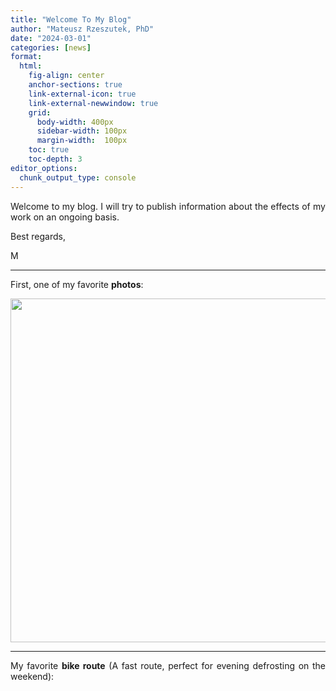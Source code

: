 ```yaml
---
title: "Welcome To My Blog"
author: "Mateusz Rzeszutek, PhD"
date: "2024-03-01"
categories: [news]
format: 
  html: 
    fig-align: center
    anchor-sections: true
    link-external-icon: true
    link-external-newwindow: true
    grid: 
      body-width: 400px
      sidebar-width: 100px
      margin-width:  100px
    toc: true
    toc-depth: 3
editor_options: 
  chunk_output_type: console
---
```


<div style="text-align: justify">

Welcome to my blog. I will try to publish information about the effects of my work on an ongoing basis.

Best regards,

M

------------------------------------------------------------------------

First, one of my favorite **photos**:

![](motyl.jpg){width="550" fig-align="left"}

------------------------------------------------------------------------

My favorite **bike route** (A fast route, perfect for evening defrosting on the weekend):

::: {.strava-embed-placeholder data-embed-type="activity" data-embed-id="9951623575" data-style="standard"}
:::

::: fig.align="center"

```{=html}
<script src="https://strava-embeds.com/embed.js"</script>
```

:::

***


